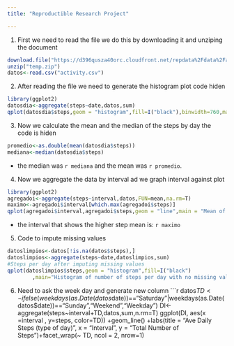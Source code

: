 ```yaml
---
title: "Reproductible Research Project"

---
```

1. First we need to read the file we do this by downloading it and unziping the document
```r
download.file("https://d396qusza40orc.cloudfront.net/repdata%2Fdata%2Factivity.zip",destfile = "temp.zip")
unzip("temp.zip")
datos<-read.csv("activity.csv")
```
2. After reading the file we need to generate the histogram plot code hiden
```r
library(ggplot2)
datosdia<-aggregate(steps~date,datos,sum)
qplot(datosdia$steps,geom = "histogram",fill=I("black"),binwidth=760,main="Histogram of number of steps per day")
```
3. Now we calculate the mean and the median of the steps by day the code is hiden
```r
promedio<-as.double(mean(datosdia$steps))
mediana<-median(datosdia$steps)
```
* the median was `r mediana` and the mean was `r promedio`.  

4. Now we aggregate the data by interval ad we graph interval against plot
```r
library(ggplot2)
agregadoi<-aggregate(steps~interval,datos,FUN=mean,na.rm=T)
maximo<-agregadoi$interval[which.max(agregadoi$steps)]
qplot(agregadoi$interval,agregadoi$steps,geom = "line",main = "Mean of Steps by interval",xlab = "Interval",ylab = "Mean of steps",color=I("red"))
```
* the interval that shows the higher step mean is: `r maximo`    
5. Code to impute missing values  
```r
datoslimpios<-datos[!is.na(datos$steps),]
datoslimpios<-aggregate(steps~date,datoslimpios,sum)
#Steps per day after imputing missing values
qplot(datoslimpios$steps,geom = "histogram",fill=I("black")
        ,main="Histogram of number of steps per day with no missing values", binwidth=760,xlab = "Steps")
```  
  
6. Need to ask the week day and generate new column
```r
datos$TD<-ifelse(weekdays(as.Date(datos$date))=="Saturday"|weekdays(as.Date(datos$date))=="Sunday","Weekend","Weekday")
DI<-aggregate(steps~interval+TD,datos,sum,n.rm=T)
ggplot(DI, aes(x =interval , y=steps, color=TD)) +geom_line() +labs(title = "Ave Daily Steps (type of day)", x = "Interval", y = "Total Number of Steps")+facet_wrap(~ TD, ncol = 2, nrow=1)




